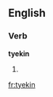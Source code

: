 ==English==

===Verb===
'''tyekin'''

# {{qualifier|Geordie}} {{present participle of|[[tyek]]}}

[[fr:tyekin]]